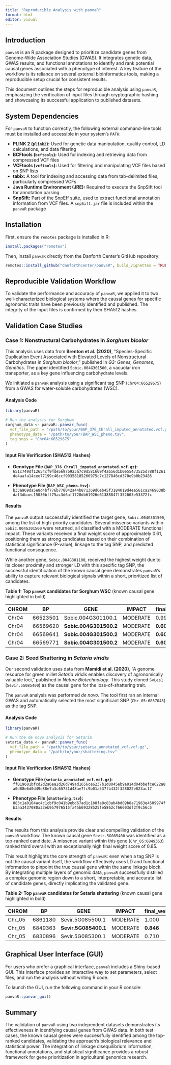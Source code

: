 ```yaml
---
title: "Reproducible Analysis with panvaR"
format: html
editor: visual
---
```


## Introduction

`panvaR` is an R package designed to prioritize candidate genes from Genome-Wide Association Studies (GWAS). It integrates genetic data, GWAS results, and functional annotations to identify and rank potential causal genes associated with a phenotype of interest. A key feature of the workflow is its reliance on several external bioinformatics tools, making a reproducible setup crucial for consistent results.

This document outlines the steps for reproducible analysis using `panvaR`, emphasizing the verification of input files through cryptographic hashing and showcasing its successful application to published datasets.

## System Dependencies

For `panvaR` to function correctly, the following external command-line tools must be installed and accessible in your system's `PATH`:

-   **PLINK 2 (`plink2`):** Used for genetic data manipulation, quality control, LD calculations, and data filtering
-   **BCFtools (`bcftools`):** Used for indexing and retrieving data from compressed VCF files
-   **VCFtools (`vcftools`):** Used for filtering and manipulating VCF files based on SNP lists
-   **tabix:** A tool for indexing and accessing data from tab-delimited files, particularly compressed VCFs
-   **Java Runtime Environment (JRE):** Required to execute the SnpSift tool for annotation parsing
-   **SnpSift:** Part of the SnpEff suite, used to extract functional annotation information from VCF files. A `snpSift.jar` file is included within the `panvaR` package

## Installation

First, ensure the `remotes` package is installed in R:

``` r
install.packages("remotes")
```

Then, install `panvaR` directly from the Danforth Center's GitHub repository:

``` r
remotes::install_github("danforthcenter/panvaR", build_vignettes = TRUE)
```

## Reproducible Validation Workflow

To validate the performance and accuracy of `panvaR`, we applied it to two well-characterized biological systems where the causal genes for specific agronomic traits have been previously identified and published. The integrity of the input files is confirmed by their SHA512 hashes.

## Validation Case Studies

### Case 1: Nonstructural Carbohydrates in *Sorghum bicolor*

This analysis uses data from **Brenton et al. (2020)**, "Species-Specific Duplication Event Associated with Elevated Levels of Nonstructural Carbohydrates in *Sorghum bicolor*," published in *G3: Genes, Genomes, Genetics*. The paper identified `Sobic.004G301500`, a vacuolar iron transporter, as a key gene influencing carbohydrate levels.

We initiated a `panvaR` analysis using a significant tag SNP (`Chr04:66529675`) from a GWAS for water-soluble carbohydrates (WSC).

#### Analysis Code

``` r
library(panvaR)

# Run the analysis for Sorghum
sorghum_data <- panvaR::panvar_func(
  vcf_file_path = "/path/to/your/BAP_376_Chrall_imputed_annotated.vcf.gz",
  phenotype_data = "/path/to/your/BAP_WSC_pheno.tsv",
  tag_snps = "Chr04:66529675"
)
```

#### Input File Verification (SHA512 Hashes)

-   **Genotype File (`BAP_376_Chrall_imputed_annotated.vcf.gz`):**\
    `651c749df12654cf94de5697b923a7c9d581609f4ab56d1b0e55473525d788f1261de4aafa14cee77199c46ccf90358185266975c7c127846cd370e9b0b23485`

-   **Phenotype File (`BAP_WSC_pheno.tsv`):**\
    `b33a969da5e8d4bf776b778042a44b871369d6eb45f3184019d4ea561ca2469038bdaf3dbaec15030bff75ac3d6af1720db61926d61388847f352663e53372fc`

#### Results

The `panvaR` output successfully identified the target gene, `Sobic.004G301500`, among the list of high-priority candidates. Several missense variants within `Sobic.004G301500` were returned, all classified with a MODERATE functional impact. These variants received a final weight score of approximately 0.61, positioning them as strong candidates based on their combination of statistical significance (P-value), linkage to the tag SNP, and predicted functional consequence.

While another gene, `Sobic.004G301100`, received the highest weight due to its closer proximity and stronger LD with this specific tag SNP, the successful identification of the known causal gene demonstrates `panvaR`'s ability to capture relevant biological signals within a short, prioritized list of candidates.

**Table 1: Top `panvaR` candidates for Sorghum WSC** (known causal gene highlighted in bold)

| CHROM | BP       | GENE                   | IMPACT   | final_weight |
|-------|----------|------------------------|----------|--------------|
| Chr04 | 66523501 | Sobic.004G301100.1     | MODERATE | 0.994        |
| Chr04 | 66569620 | **Sobic.004G301500.2** | MODERATE | **0.608**    |
| Chr04 | 66569641 | **Sobic.004G301500.2** | MODERATE | **0.608**    |
| Chr04 | 66569771 | **Sobic.004G301500.2** | MODERATE | **0.608**    |

### Case 2: Seed Shattering in *Setaria viridis*

Our second validation uses data from **Mamidi et al. (2020)**, "A genome resource for green millet *Setaria viridis* enables discovery of agronomically valuable loci," published in *Nature Biotechnology*. This study cloned `SvLes1` (`Sevir.5G085400`) as the causal gene for the loss-of-shattering trait.

The `panvaR` analysis was performed *de novo*. The tool first ran an internal GWAS and automatically selected the most significant SNP (`Chr_05:6857045`) as the tag SNP.

#### Analysis Code

``` r
library(panvaR)

# Run the de novo analysis for Setaria
setaria_data <- panvaR::panvar_func(
  vcf_file_path = "/path/to/your/setaria_annotated_vcf.vcf.gz", 
  phenotype_data = "/path/to/your/shattering.tsv"
)
```

#### Input File Verification (SHA512 Hashes)

-   **Genotype File (`setaria_annotated_vcf.vcf.gz`):**\
    `ff019601bfcd2d2a6ea2d26d749ad1656ce6237b1d0045eb9a014d04bbefce622a8a0d88e6d0d49e88e7a3c65731d48ae7fc9b01a537fb432f328022e823ac17`

-   **Phenotype File (`shattering.tsv`):**\
    `883c1a0104ac4c1cbf9c041b9ebd67ad1c1b8fa8c83ab4bd09b8a71963e4509974fb3aa3437080a33eb957976515fa45b69328525fe5862cf66603df2f9c56c5`

#### Results

The results from this analysis provide clear and compelling validation of the `panvaR` workflow. The known causal gene `Sevir.5G085400` was identified as a top-ranked candidate. A missense variant within this gene (`Chr_05:6849363`) ranked third overall with an exceptionally high final weight score of 0.85.

This result highlights the core strength of `panvaR`: even when a tag SNP is not the causal variant itself, the workflow effectively uses LD and functional information to pinpoint the true causal gene within the same linkage block. By integrating multiple layers of genomic data, `panvaR` successfully distilled a complex genomic region down to a short, interpretable, and accurate list of candidate genes, directly implicating the validated gene.

**Table 2: Top `panvaR` candidates for Setaria shattering** (known causal gene highlighted in bold)

| CHROM  | BP      | GENE                 | IMPACT   | final_weight |
|--------|---------|----------------------|----------|--------------|
| Chr_05 | 6861180 | Sevir.5G085500.1     | MODERATE | 1.000        |
| Chr_05 | 6849363 | **Sevir.5G085400.1** | MODERATE | **0.846**    |
| Chr_05 | 6830896 | Sevir.5G085300.1     | MODERATE | 0.710        |

## Graphical User Interface (GUI)

For users who prefer a graphical interface, `panvaR` includes a Shiny-based GUI. This interface provides an interactive way to set parameters, select files, and run the analysis without writing R code.

To launch the GUI, run the following command in your R console:

``` r
panvaR::panvar_gui()
```

## Summary

The validation of `panvaR` using two independent datasets demonstrates its effectiveness in identifying causal genes from GWAS data. In both test cases, the known causal genes were successfully identified among the top-ranked candidates, validating the approach's biological relevance and statistical power. The integration of linkage disequilibrium information, functional annotations, and statistical significance provides a robust framework for gene prioritization in agricultural genomics research.
